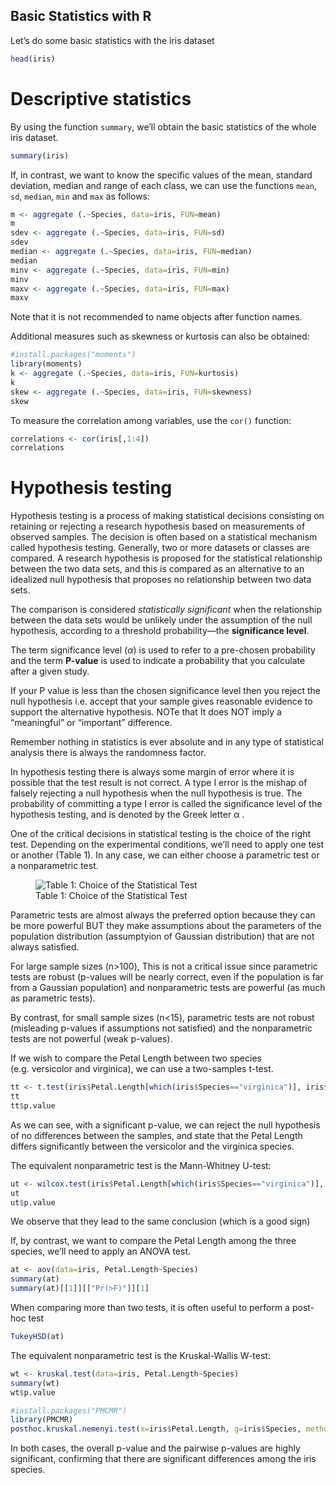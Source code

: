 Basic Statistics with R
---


Let's do some basic statistics with the iris dataset

```r
head(iris)
```


# Descriptive statistics

By using the function ```summary```, we'll obtain the basic statistics of the whole iris dataset. 

```r
summary(iris)
```

If, in contrast, we want to know the specific values of the mean, standard deviation, median and range of each class, we can use the functions ```mean```, ```sd```, ```median```, ```min``` and ```max``` as follows:


```r
m <- aggregate (.~Species, data=iris, FUN=mean)
m
sdev <- aggregate (.~Species, data=iris, FUN=sd)
sdev
median <- aggregate (.~Species, data=iris, FUN=median)
median
minv <- aggregate (.~Species, data=iris, FUN=min)
minv
maxv <- aggregate (.~Species, data=iris, FUN=max)
maxv
```

Note that it is not recommended to name objects after function names. 


Additional measures such as skewness or kurtosis can also be obtained:

```r
#install.packages("moments")
library(moments)
k <- aggregate (.~Species, data=iris, FUN=kurtosis)
k
skew <- aggregate (.~Species, data=iris, FUN=skewness)
skew
```

To measure the correlation among variables, use the ```cor()``` function:


```r
correlations <- cor(iris[,1:4])
correlations
```


# Hypothesis testing
Hypothesis testing is a process of making statistical decisions consisting on retaining or rejecting a research hypothesis based on measurements of observed samples. The decision is often based on a statistical mechanism called hypothesis testing. 
Generally, two or more datasets or classes are compared. A research hypothesis is proposed for the statistical relationship between the two data sets, and this is compared as an alternative to an idealized null hypothesis that proposes no relationship between two data sets.

The comparison is considered *statistically significant* when the relationship between the data sets would be unlikely under the assumption of the null hypothesis, according to a threshold probability—the **significance level**. 

The term significance level ($\alpha$) is used to refer to a pre-chosen probability and the term **P-value** is used to indicate a probability that you calculate after a given study.

If your P value is less than the chosen significance level then you reject the null hypothesis i.e. accept that your sample gives reasonable evidence to support the alternative hypothesis. NOTe that It does NOT imply a "meaningful" or "important" difference.


Remember nothing in statistics is ever absolute and in any type of statistical analysis there is always the randomness factor. 

In hypothesis testing there is always some margin of error where it is possible that the test result is not correct. A type I error is the mishap of falsely rejecting a null hypothesis when the null hypothesis is true. The probability of committing a type I error is called the significance level of the hypothesis testing, and is denoted by the Greek letter α .


One of the critical decisions in statistical testing is the choice of the right test. 
Depending on the experimental conditions, we'll need to apply one test or another (Table 1). In any case, we can either choose a parametric test or a nonparametric test. 

![Table 1: Choice of the Statistical Test](/Users/hb493/Desktop/github/Rbasics/Slide72.jpg) 


Parametric tests are almost always the preferred option because they can be more powerful BUT they make assumptions about the parameters of the population distribution (assumptyion of Gaussian distribution) that are not always satisfied.

For large sample sizes (n>100), This is not a critical issue since parametric tests are robust (p-values will be nearly correct, even if the population is far from a Gaussian population) and nonparametric tests are powerful (as much as parametric tests).

By contrast, for small sample sizes (n<15), parametric tests are not robust (misleading p-values if assumptions not satisfied) and the nonparametric tests are not powerful (weak p-values).

If we wish to compare the Petal Length between two species (e.g. versicolor and virginica), we can use a two-samples t-test. 

```r
tt <- t.test(iris$Petal.Length[which(iris$Species=="virginica")], iris$Petal.Length[which(iris$Species=="versicolor")])
tt
tt$p.value

```

As we can see, with a significant p-value, we can reject the null hypothesis of no differences between the samples, and state that the Petal Length differs significantly between the versicolor and the virginica species. 

The equivalent nonparametric test is the Mann-Whitney U-test:

```r
ut <- wilcox.test(iris$Petal.Length[which(iris$Species=="virginica")], iris$Petal.Length[which(iris$Species=="versicolor")])
ut
ut$p.value

```

We observe that they lead to the same conclusion (which is a good sign)


If, by contrast, we want to compare the Petal Length among the three species, we'll need to apply an ANOVA test.

```r
at <- aov(data=iris, Petal.Length~Species)
summary(at)
summary(at)[[1]][["Pr(>F)"]][1]
```

When comparing more than two tests, it is often useful to perform a post-hoc test

```r
TukeyHSD(at)
```

The equivalent nonparametric test is the Kruskal-Wallis W-test:

```r
wt <- kruskal.test(data=iris, Petal.Length~Species)
summary(wt)
wt$p.value
```

```r
#install.packages("PMCMR")
library(PMCMR)
posthoc.kruskal.nemenyi.test(x=iris$Petal.Length, g=iris$Species, method="Tukey")
```

In both cases, the overall p-value and the pairwise p-values are highly significant, confirming that there are significant differences among the iris species. 










